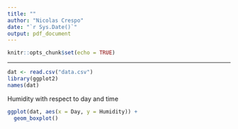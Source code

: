 ```yaml
---
title: ""
author: "Nicolas Crespo"
date: "`r Sys.Date()`"
output: pdf_document
---
```


```r
knitr::opts_chunk$set(echo = TRUE)
```

---

```r
dat <- read.csv("data.csv")
library(ggplot2)
names(dat)
```

Humidity with respect to day and time

```r
ggplot(dat, aes(x = Day, y = Humidity)) +
  geom_boxplot()
```
